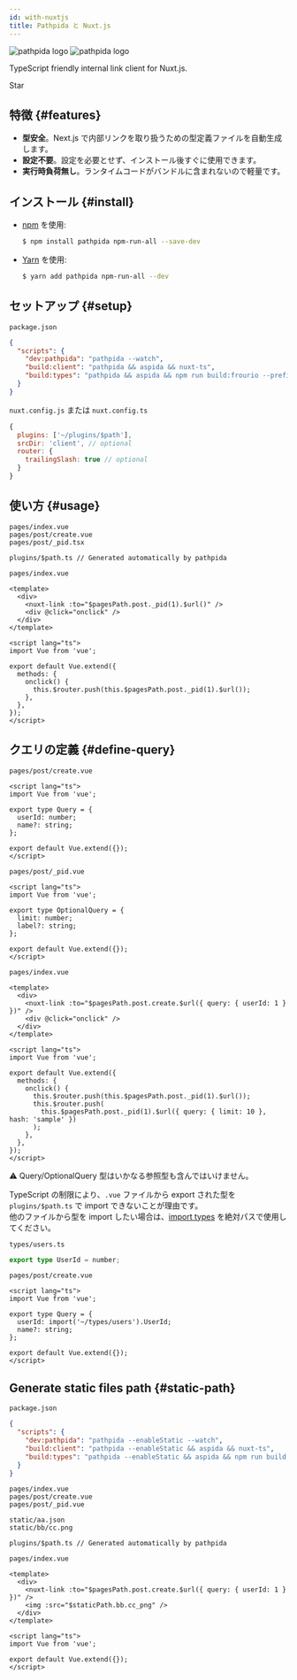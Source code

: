 ```yaml
---
id: with-nuxtjs
title: Pathpida と Nuxt.js
---
```


<div style={{ textAlign: 'center', padding: '16px', marginTop: '64px' }}>
  <img
    src="https://aspida.github.io/pathpida/logos/svg/black.svg#gh-light-mode-only"
    style={{ width: '50%', minWidth: '250px' }}
    alt="pathpida logo"
  />
  <img
    src="https://aspida.github.io/pathpida/logos/svg/white.svg#gh-dark-mode-only"
    style={{ width: '50%', minWidth: '250px' }}
    alt="pathpida logo"
  />
</div>


<div style={{ textAlign: 'center' }}>
  <p>TypeScript friendly internal link client for Nuxt.js.</p>
  <GitHubButton
    href="https://github.com/aspida/pathpida"
    data-icon="octicon-star"
    data-size="large"
    data-show-count={true}
    aria-label="Star aspida/pathpida on GitHub"
  >
    Star
  </GitHubButton>
</div>

## 特徴 {#features}

- **型安全**。Next.js で内部リンクを取り扱うための型定義ファイルを自動生成します。
- **設定不要**。設定を必要とせず、インストール後すぐに使用できます。
- **実行時負荷無し**。ランタイムコードがバンドルに含まれないので軽量です。

## インストール {#install}

- [npm](https://www.npmjs.com/) を使用:

  ```sh
  $ npm install pathpida npm-run-all --save-dev
  ```

- [Yarn](https://yarnpkg.com/) を使用:

  ```sh
  $ yarn add pathpida npm-run-all --dev
  ```

## セットアップ {#setup}

`package.json`

```json
{
  "scripts": {
    "dev:pathpida": "pathpida --watch",
    "build:client": "pathpida && aspida && nuxt-ts",
    "build:types": "pathpida && aspida && npm run build:frourio --prefix server"
  }
}
```

`nuxt.config.js` または `nuxt.config.ts`

```js
{
  plugins: ['~/plugins/$path'],
  srcDir: 'client', // optional
  router: {
    trailingSlash: true // optional
  }
}
```

## 使い方 {#usage}

```
pages/index.vue
pages/post/create.vue
pages/post/_pid.tsx

plugins/$path.ts // Generated automatically by pathpida
```

`pages/index.vue`

```vue
<template>
  <div>
    <nuxt-link :to="$pagesPath.post._pid(1).$url()" />
    <div @click="onclick" />
  </div>
</template>

<script lang="ts">
import Vue from 'vue';

export default Vue.extend({
  methods: {
    onclick() {
      this.$router.push(this.$pagesPath.post._pid(1).$url());
    },
  },
});
</script>
```

## クエリの定義 {#define-query}

`pages/post/create.vue`

```vue
<script lang="ts">
import Vue from 'vue';

export type Query = {
  userId: number;
  name?: string;
};

export default Vue.extend({});
</script>
```

`pages/post/_pid.vue`

```vue
<script lang="ts">
import Vue from 'vue';

export type OptionalQuery = {
  limit: number;
  label?: string;
};

export default Vue.extend({});
</script>
```

`pages/index.vue`

```vue
<template>
  <div>
    <nuxt-link :to="$pagesPath.post.create.$url({ query: { userId: 1 } })" />
    <div @click="onclick" />
  </div>
</template>

<script lang="ts">
import Vue from 'vue';

export default Vue.extend({
  methods: {
    onclick() {
      this.$router.push(this.$pagesPath.post._pid(1).$url());
      this.$router.push(
        this.$pagesPath.post._pid(1).$url({ query: { limit: 10 }, hash: 'sample' })
      );
    },
  },
});
</script>
```

:warning: Query/OptionalQuery 型はいかなる参照型も含んではいけません。

TypeScript の制限により、`.vue` ファイルから export された型を `plugins/$path.ts` で import できないことが理由です。  
他のファイルから型を import したい場合は、[import types](https://www.typescriptlang.org/docs/handbook/release-notes/typescript-2-9.html#import-types) を絶対パスで使用してください。

`types/users.ts`

```ts
export type UserId = number;
```

`pages/post/create.vue`

```vue
<script lang="ts">
import Vue from 'vue';

export type Query = {
  userId: import('~/types/users').UserId;
  name?: string;
};

export default Vue.extend({});
</script>
```

## Generate static files path {#static-path}

`package.json`

```json
{
  "scripts": {
    "dev:pathpida": "pathpida --enableStatic --watch",
    "build:client": "pathpida --enableStatic && aspida && nuxt-ts",
    "build:types": "pathpida --enableStatic && aspida && npm run build:frourio --prefix server"
  }
}
```

```
pages/index.vue
pages/post/create.vue
pages/post/_pid.vue

static/aa.json
static/bb/cc.png

plugins/$path.ts // Generated automatically by pathpida
```

`pages/index.vue`

```vue
<template>
  <div>
    <nuxt-link :to="$pagesPath.post.create.$url({ query: { userId: 1 } })" />
    <img :src="$staticPath.bb.cc_png" />
  </div>
</template>

<script lang="ts">
import Vue from 'vue';

export default Vue.extend({});
</script>
```
